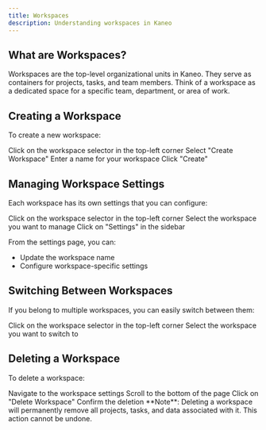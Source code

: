 ```yaml
---
title: Workspaces
description: Understanding workspaces in Kaneo
---
```



## What are Workspaces?

Workspaces are the top-level organizational units in Kaneo. They serve as containers for projects, tasks, and team members. Think of a workspace as a dedicated space for a specific team, department, or area of work.

## Creating a Workspace

To create a new workspace:

<Steps>
<Step>
Click on the workspace selector in the top-left corner
</Step>
<Step>
Select "Create Workspace"
</Step>
<Step>
Enter a name for your workspace
</Step>
<Step>
Click "Create"
</Step>
</Steps>


## Managing Workspace Settings

Each workspace has its own settings that you can configure:

<Steps>
<Step>
Click on the workspace selector in the top-left corner
</Step>
<Step>
Select the workspace you want to manage
</Step>
<Step>
Click on "Settings" in the sidebar
</Step>
</Steps>

From the settings page, you can:
- Update the workspace name
- Configure workspace-specific settings

## Switching Between Workspaces

If you belong to multiple workspaces, you can easily switch between them:

<Steps>
<Step>
Click on the workspace selector in the top-left corner
</Step>
<Step>
Select the workspace you want to switch to
</Step>
</Steps>

## Deleting a Workspace

To delete a workspace:

<Steps>
<Step>
Navigate to the workspace settings
</Step>
<Step>
Scroll to the bottom of the page
</Step>
<Step>
Click on "Delete Workspace"
</Step>
<Step>
Confirm the deletion
</Step>
</Steps>
**Note**: Deleting a workspace will permanently remove all projects, tasks, and data associated with it. This action cannot be undone.